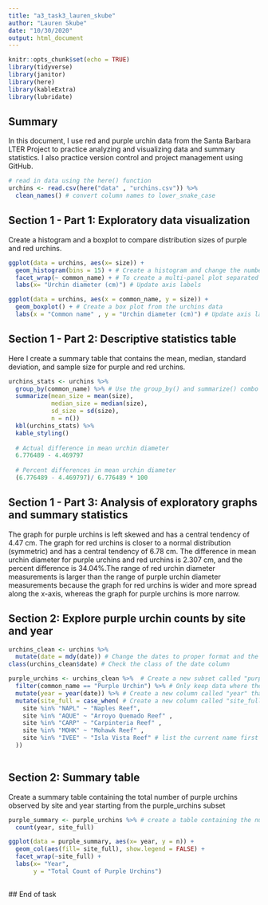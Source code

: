```yaml
---
title: "a3_task3_lauren_skube"
author: "Lauren Skube"
date: "10/30/2020"
output: html_document
---
```


```r
knitr::opts_chunk$set(echo = TRUE)
library(tidyverse)
library(janitor)
library(here)
library(kableExtra)
library(lubridate)
```

## Summary 
In this document, I use red and purple urchin data from the Santa Barbara LTER Project to practice analyzing and visualizing data and summary statistics. I also practice version control and project management using GitHub.

```r
# read in data using the here() function 
urchins <- read.csv(here("data" , "urchins.csv")) %>% 
  clean_names() # convert column names to lower_snake_case
```

## Section 1 - Part 1: Exploratory data visualization 
Create a histogram and a boxplot to compare distribution sizes of purple and red urchins. 

```r
ggplot(data = urchins, aes(x= size)) + 
  geom_histogram(bins = 15) + # Create a histogram and change the number of bins 
  facet_wrap(~ common_name) + # To create a multi-panel plot separated by common name 
  labs(x= "Urchin diameter (cm)") # Update axis labels 

ggplot(data = urchins, aes(x = common_name, y = size)) + 
  geom_boxplot() + # Create a box plot from the urchins data
  labs(x = "Common name" , y = "Urchin diameter (cm)") # Update axis labels 
```

## Section 1 - Part 2: Descriptive statistics table 
Here I create a summary table that contains the mean, median, standard deviation, and sample size for purple and red urchins. 

```r
urchins_stats <- urchins %>% 
  group_by(common_name) %>% # Use the group_by() and summarize() combo to create a table of summary statistics for urchin size separated by common name 
  summarize(mean_size = mean(size), 
            median_size = median(size), 
            sd_size = sd(size), 
            n = n())
  kbl(urchins_stats) %>% 
  kable_styling()
  
  # Actual difference in mean urchin diameter 
  6.776489 - 4.469797
  
  # Percent differences in mean urchin diameter 
  (6.776489 - 4.469797)/ 6.776489 * 100
```


## Section 1 - Part 3: Analysis of exploratory graphs and summary statistics 
The graph for purple urchins is left skewed and has a central tendency of 4.47 cm. The graph for red urchins is closer to a normal distribution (symmetric) and has a central tendency of 6.78 cm. The difference in mean urchin diameter for purple urchins and red urchins is 2.307 cm, and the percent difference is 34.04%.The range of red urchin diameter measurements is larger than the range of purple urchin diameter measurements because the graph for red urchins is wider and more spread along the x-axis, whereas the graph for purple urchins is more narrow. 

## Section 2: Explore purple urchin counts by site and year 

```r
urchins_clean <- urchins %>% 
  mutate(date = mdy(date)) # Change the dates to proper format and the class to "Date"
class(urchins_clean$date) # Check the class of the date column

purple_urchins <- urchins_clean %>%  # Create a new subset called "purple_urchins"
  filter(common_name == "Purple Urchin") %>% # Only keep data where the common name is Purple Urchin
  mutate(year = year(date)) %>% # Create a new column called "year" that contains only the year
  mutate(site_full = case_when( # Create a new column called "site_full" that contains the full name of the site 
    site %in% "NAPL" ~ "Naples Reef", 
    site %in% "AQUE" ~ "Arroyo Quemado Reef" , 
    site %in% "CARP" ~ "Carpinteria Reef" , 
    site %in% "MOHK" ~ "Mohawk Reef" , 
    site %in% "IVEE" ~ "Isla Vista Reef" # list the current name first and then what it should be called in the new column following the "~"
  ))
  
```
 
## Section 2: Summary table 
Create a summary table containing the total number of purple urchins observed by site and year starting from the purple_urchins subset 
 
```r
purple_summary <- purple_urchins %>% # create a table containing the number of purple urchins per sute and year
  count(year, site_full)

ggplot(data = purple_summary, aes(x= year, y = n)) +
  geom_col(aes(fill= site_full), show.legend = FALSE) + 
  facet_wrap(~site_full) +
  labs(x= "Year", 
       y = "Total Count of Purple Urchins")
  
```
 
 ## End of task
 
 
 
 
 
 
 
 
 
 
 
 
 
 
 
 


